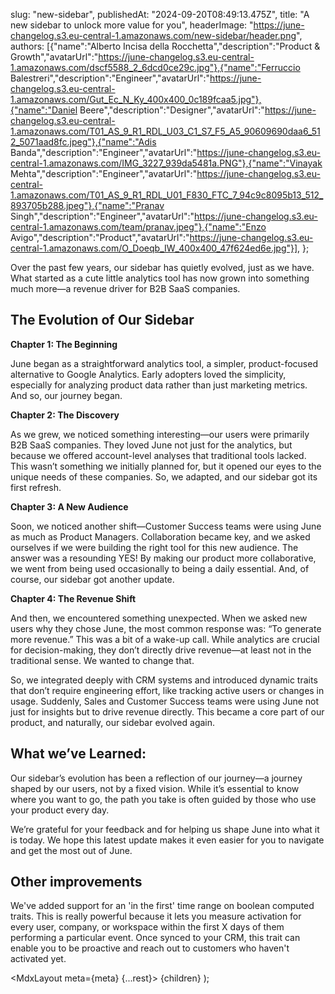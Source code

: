 

  slug: "new-sidebar",
  publishedAt: "2024-09-20T08:49:13.475Z",
  title: "A new sidebar to unlock more value for you",
  headerImage: "https://june-changelog.s3.eu-central-1.amazonaws.com/new-sidebar/header.png",
  authors: [{"name":"Alberto Incisa della Rocchetta","description":"Product & Growth","avatarUrl":"https://june-changelog.s3.eu-central-1.amazonaws.com/dscf5588_2_6dcd0ce29c.jpg"},{"name":"Ferruccio Balestreri","description":"Engineer","avatarUrl":"https://june-changelog.s3.eu-central-1.amazonaws.com/Gut_Ec_N_Ky_400x400_0c189fcaa5.jpg"},{"name":"Daniel Beere","description":"Designer","avatarUrl":"https://june-changelog.s3.eu-central-1.amazonaws.com/T01_AS_9_R1_RDL_U03_C1_S7_F5_A5_90609690daa6_512_5071aad8fc.jpeg"},{"name":"Adis Banda","description":"Engineer","avatarUrl":"https://june-changelog.s3.eu-central-1.amazonaws.com/IMG_3227_939da5481a.PNG"},{"name":"Vinayak Mehta","description":"Engineer","avatarUrl":"https://june-changelog.s3.eu-central-1.amazonaws.com/T01_AS_9_R1_RDL_U01_F830_FTC_7_94c9c8095b13_512_893705b288.jpeg"},{"name":"Pranav Singh","description":"Engineer","avatarUrl":"https://june-changelog.s3.eu-central-1.amazonaws.com/team/pranav.jpeg"},{"name":"Enzo Avigo","description":"Product","avatarUrl":"https://june-changelog.s3.eu-central-1.amazonaws.com/O_Doeqb_IW_400x400_47f624ed6e.jpg"}],
};

Over the past few years, our sidebar has quietly evolved, just as we have. What started as a cute little analytics tool has now grown into something much more—a revenue driver for B2B SaaS companies.

## The Evolution of Our Sidebar

**Chapter 1: The Beginning**

June began as a straightforward analytics tool, a simpler, product-focused alternative to Google Analytics. Early adopters loved the simplicity, especially for analyzing product data rather than just marketing metrics. And so, our journey began.

**Chapter 2: The Discovery**

As we grew, we noticed something interesting—our users were primarily B2B SaaS companies. They loved June not just for the analytics, but because we offered account-level analyses that traditional tools lacked. This wasn’t something we initially planned for, but it opened our eyes to the unique needs of these companies. So, we adapted, and our sidebar got its first refresh.

**Chapter 3: A New Audience**

Soon, we noticed another shift—Customer Success teams were using June as much as Product Managers. Collaboration became key, and we asked ourselves if we were building the right tool for this new audience. The answer was a resounding YES! By making our product more collaborative, we went from being used occasionally to being a daily essential. And, of course, our sidebar got another update.

**Chapter 4: The Revenue Shift**

And then, we encountered something unexpected. When we asked new users why they chose June, the most common response was: “To generate more revenue.” This was a bit of a wake-up call. While analytics are crucial for decision-making, they don’t directly drive revenue—at least not in the traditional sense. We wanted to change that.

So, we integrated deeply with CRM systems and introduced dynamic traits that don’t require engineering effort, like tracking active users or changes in usage. Suddenly, Sales and Customer Success teams were using June not just for insights but to drive revenue directly. This became a core part of our product, and naturally, our sidebar evolved again.

## What we’ve Learned:

Our sidebar’s evolution has been a reflection of our journey—a journey shaped by our users, not by a fixed vision. While it’s essential to know where you want to go, the path you take is often guided by those who use your product every day.

We’re grateful for your feedback and for helping us shape June into what it is today. We hope this latest update makes it even easier for you to navigate and get the most out of June.

## Other improvements

We've added support for an 'in the first' time range on boolean computed traits. This is really powerful because it lets you measure activation for every user, company, or workspace within the first X days of them performing a particular event. Once synced to your CRM, this trait can enable you to be proactive and reach out to customers who haven't activated yet.

  <MdxLayout meta={meta} {...rest}>
    {children}
  </MdxLayout>
);
